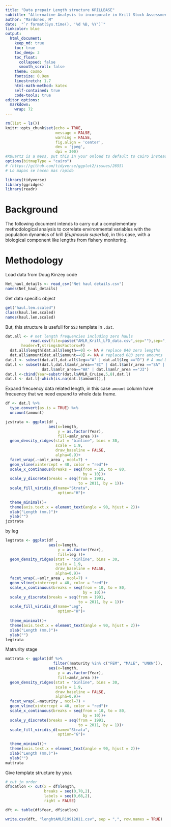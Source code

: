 ```yaml
---
title: "Data prepair Length structure KRILLBASE"
subtitle: "Alternative Analysis to incorporate in Krill Stock Assessment Model 48.1 SubArea"
author: "Mardones, M"
date:  "`r format(Sys.time(), '%d %B, %Y')`"
linkcolor: blue
output:
  html_document:
    keep_md: true
    toc: true
    toc_deep: 3
    toc_float:
      collapsed: false
      smooth_scroll: false
    theme: cosmo
    fontsize: 0.9em
    linestretch: 1.7
    html-math-method: katex
    self-contained: true
    code-tools: true
editor_options: 
  markdown: 
    wrap: 72
---
```


```r
rm(list = ls())
knitr::opts_chunk$set(echo = TRUE,
                      message = FALSE,
                      warning = FALSE,
                      fig.align = 'center',
                      dev = 'jpeg',
                      dpi = 300)
#XQuartz is a mess, put this in your onload to default to cairo instead
options(bitmapType = "cairo") 
# (https://github.com/tidyverse/ggplot2/issues/2655)
# Lo mapas se hacen mas rapido
```


```r
library(tidyverse)
library(ggridges)
library(readr)
```

# Background

The following document intends to carry out a complementary
methodological analysis to correlate environmental variables with the
population dynamics of krill (*Euphausia superba*), in this case, with a
biological component like lengths from fishery monitoring.


# Methodology

Load data from Doug Kinzey code

```r
Net_haul_details <- read_csv("Net haul details.csv")
names(Net_haul_details)
```

Get data specific object

```r
get("haul.len.scaled")
class(haul.len.scaled)
names(haul.len.scaled)
```

But, this structure is usefull for `SS3` template in `.dat`. 

```r
dat.all <- # net length frequencies including zero hauls
           read.csv(file=paste("AMLR_Krill_LFD_data.csv",sep=""),sep=",",
	   header=T,stringsAsFactors=F)
  dat.all$length[dat.all$length==0] <- NA # replace 840 zero lengths
  dat.all$amount[dat.all$amount==0] <- NA # replaced 683 zero amounts
dat.l <- subset(dat.all,dat.all$leg=="A" | dat.all$leg =="D") # A and D legs only
dat.l <- subset(dat.l,dat.l$amlr_area=="EI" | dat.l$amlr_area =="SA" |
                dat.l$amlr_area=="WA" | dat.l$amlr_area =="JI")
dat.l <-cbind(Year=substr(dat.l$AMLR_Cruise,5,8),dat.l)
dat.l <- dat.l[-which(is.na(dat.l$amount)),]
```

Expand frecuency data related length, in this case `amount` column have frecuency that we need expand to whole data frame. 

```r
df <- dat.l %>% 
  type.convert(as.is = TRUE) %>% 
  uncount(amount)
```


```r
jzstrata <- ggplot(df ,
                   aes(x=length, 
                       y = as.factor(Year), 
                       fill=amlr_area ))+
  geom_density_ridges(stat = "binline", bins = 30, 
                      scale = 1.9, 
                      draw_baseline = FALSE,
                      alpha=0.9)+
  facet_wrap(.~amlr_area , ncol=7) +   
  geom_vline(xintercept = 40, color = "red")+
  scale_x_continuous(breaks = seq(from = 10, to = 80, 
                                  by = 10))+
  scale_y_discrete(breaks = seq(from = 1991, 
                                to = 2011, by = 1))+
  scale_fill_viridis_d(name="Strata",
                       option="H")+
  
  theme_minimal()+
  theme(axis.text.x = element_text(angle = 90, hjust = 2))+
  xlab("Length (mm.)")+
  ylab("")
jzstrata
```
by leg

```r
legtrata <- ggplot(df ,
                   aes(x=length, 
                       y = as.factor(Year), 
                       fill=leg ))+
  geom_density_ridges(stat = "binline", bins = 30, 
                      scale = 1.9, 
                      draw_baseline = FALSE,
                      alpha=0.9)+
  facet_wrap(.~amlr_area , ncol=7) +   
  geom_vline(xintercept = 40, color = "red")+
  scale_x_continuous(breaks = seq(from = 10, to = 80, 
                                  by = 10))+
  scale_y_discrete(breaks = seq(from = 1991, 
                                to = 2011, by = 1))+
  scale_fill_viridis_d(name="Leg",
                       option="H")+
  
  theme_minimal()+
  theme(axis.text.x = element_text(angle = 90, hjust = 2))+
  xlab("Length (mm.)")+
  ylab("")
legtrata
```


Matrurity stage

```r
mattrata <- ggplot(df %>% 
                     filter(!maturity %in% c("FEM", "MALE", "UNKN")),
                   aes(x=length, 
                       y = as.factor(Year), 
                       fill=amlr_area ))+
  geom_density_ridges(stat = "binline", bins = 30, 
                      scale = 1.9, 
                      draw_baseline = FALSE,
                      alpha=0.9)+
  facet_wrap(.~maturity , ncol=7) +   
  geom_vline(xintercept = 40, color = "red")+
  scale_x_continuous(breaks = seq(from = 10, to = 80, 
                                  by = 10))+
  scale_y_discrete(breaks = seq(from = 1991, 
                                to = 2011, by = 1))+
  scale_fill_viridis_d(name="Strata",
                       option="G")+
  
  theme_minimal()+
  theme(axis.text.x = element_text(angle = 90, hjust = 2))+
  xlab("Length (mm.)")+
  ylab("")
mattrata
```
Give template structure by year.


```r
# cut in order
df$catlon <- cut(x = df$length, 
                 breaks = seq(0,70,2),
                 labels = seq(0,68,2),
                 right = FALSE)

dft <- table(df$Year, df$catlon)
```


```r
write.csv(dft, "lenghtAMLR19912011.csv", sep = ",", row.names = TRUE)

```

